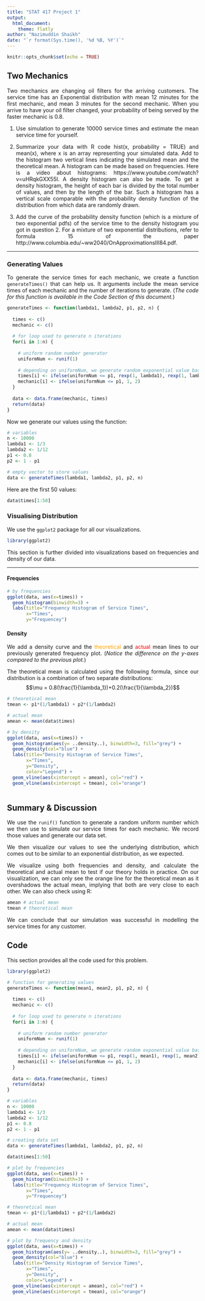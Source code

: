 ```yaml
---
title: "STAT 417 Project 1"
output: 
  html_document:
    theme: flatly
author: "Nazimuddin Shaikh"
date: "`r format(Sys.time(), '%d %B, %Y')`"
---
```


<style>
  body {
    text-align: justify
    }
</style>

```r
knitr::opts_chunk$set(echo = TRUE)
```

## Two Mechanics {.tabset .tabset-pills}

Two mechanics are changing oil filters for the arriving customers. The service time has an Exponential distribution with mean 12 minutes for the first mechanic, and mean 3 minutes for the second mechanic. When you arrive to have your oil filter changed, your probability of being served by the faster mechanic is 0.8.
 
1. Use simulation to generate 10000 service times and estimate the mean service time for yourself.
 
2. Summarize your data with R code hist(x, probability = TRUE) and mean(x), where x is an array representing your simulated data. Add to the histogram two vertical lines indicating the simulated mean and the theoretical mean. A histogram can be made based on frequencies. Here is a video about histograms: https://www.youtube.com/watch?v=uHRqkGXX55I. A density histogram can also be made. To get a density histogram, the height of each bar is divided by the total number of values, and then by the length of the bar. Such a histogram has a vertical scale comparable with the probability density function of the distribution from which data are randomly drawn.
 
3. Add the curve of the probability density function (which is a mixture of two exponential pdfs) of the service time to the density histogram you got in question 2. For a mixture of two exponential distributions, refer to formula 15 of the paper http://www.columbia.edu/~ww2040/OnApproximationsIII84.pdf.

---

### Generating Values

To generate the service times for each mechanic, we create a function `generateTimes()` that can help us. It arguments include the mean service times of each mechanic and the number of iterations to generate. (_The code for this function is available in the Code Section of this document._)

```r

generateTimes <- function(lambda1, lambda2, p1, p2, n) {
  
  times <- c()
  mechanic <- c()
  
  # for loop used to generate n iterations
  for(i in 1:n) {
    
    # uniform random number generator
    uniformNum <- runif(1)
    
    # depending on uniformNum, we generate random exponential value based on mean
    times[i] <- ifelse(uniformNum <= p1, rexp(1, lambda1), rexp(1, lambda2))
    mechanic[i] <- ifelse(uniformNum <= p1, 1, 2)
  }
  
  data <- data.frame(mechanic, times)
  return(data)
}

```

Now we generate our values using the function:

```r

# variables
n <- 10000
lambda1 <- 1/3
lambda2 <- 1/12
p1 <- 0.8
p2 <- 1 - p1

# empty vector to store values
data <- generateTimes(lambda1, lambda2, p1, p2, n)

```

Here are the first 50 values:

```r

data$times[1:50]

```

### Visualising Distribution {.tabset .tabset-pills}

We use the `ggplot2` package for all our visualizations.
```r
library(ggplot2)
```

This section is further divided into visualizations based on frequencies and density of our data.

---

#### Frequencies

```r
# by frequencies
ggplot(data, aes(x=times)) +
  geom_histogram(binwidth=3) +
  labs(title="Frequency Histogram of Service Times",
       x="Times",
       y="Frequencey")

```

#### Density

We add a density curve and the <span style="color: orange;">theoretical</span> and <span style="color: red;">actual</span> mean lines to our previously generated frequency plot. (_Notice the difference on the y-axes compared to the previous plot._)

The theoretical mean is calculated using the following formula, since our distribution is a combination of two separate distributions: $$\mu = 0.8(\frac{1}{\lambda_1})+0.2(\frac{1}{\lambda_2})$$

```r
# theoretical mean
tmean <- p1*(1/lambda1) + p2*(1/lambda2)

# actual mean
amean <- mean(data$times)

# by density
ggplot(data, aes(x=times)) +
  geom_histogram(aes(y= ..density..), binwidth=3, fill="grey") +
  geom_density(col="blue") +
  labs(title="Density Histogram of Service Times",
       x="Times",
       y="Density",
       color="Legend") +
  geom_vline(aes(xintercept = amean), col="red") +
  geom_vline(aes(xintercept = tmean), col="orange")
  
```



## Summary & Discussion

We use the `runif()` function to generate a random uniform number which we then use to simulate our service times for each mechanic. We record those values and generate our data set.

We then visualize our values to see the underlying distribution, which comes out to be similar to an exponential distribution, as we expected.

We visualize using both frequencies and density, and calculate the theoretical and actual mean to test if our theory holds in practice. On our visualization, we can only see the orange line for the theoretical mean as it overshadows the actual mean, implying that both are very close to each other. We can also check using R: 
```r
amean # actual mean
tmean # theoretical mean
```

We can conclude that our simulation was successful in modelling the service times for any customer.

## Code

This section provides all the code used for this problem.

```r

library(ggplot2)

# function for generating values
generateTimes <- function(mean1, mean2, p1, p2, n) {
  
  times <- c()
  mechanic <- c()
  
  # for loop used to generate n iterations
  for(i in 1:n) {
    
    # uniform random number generator
    uniformNum <- runif(1)
    
    # depending on uniformNum, we generate random exponential value based on mean
    times[i] <- ifelse(uniformNum <= p1, rexp(1, mean1), rexp(1, mean2))
    mechanic[i] <- ifelse(uniformNum <= p1, 1, 2)
  }
  
  data <- data.frame(mechanic, times)
  return(data)
}

# variables
n <- 10000
lambda1 <- 1/3
lambda2 <- 1/12
p1 <- 0.8
p2 <- 1 - p1

# creating data set
data <- generateTimes(lambda1, lambda2, p1, p2, n)

data$times[1:50]

# plot by frequencies
ggplot(data, aes(x=times)) +
  geom_histogram(binwidth=3) +
  labs(title="Frequency Histogram of Service Times",
       x="Times",
       y="Frequencey")

# theoretical mean
tmean <- p1*(1/lambda1) + p2*(1/lambda2)

# actual mean
amean <- mean(data$times)

# plot by frequency and density
ggplot(data, aes(x=times)) +
  geom_histogram(aes(y= ..density..), binwidth=3, fill="grey") +
  geom_density(col="blue") +
  labs(title="Density Histogram of Service Times",
       x="Times",
       y="Density",
       color="Legend") +
  geom_vline(aes(xintercept = amean), col="red") +
  geom_vline(aes(xintercept = tmean), col="orange")
  
```